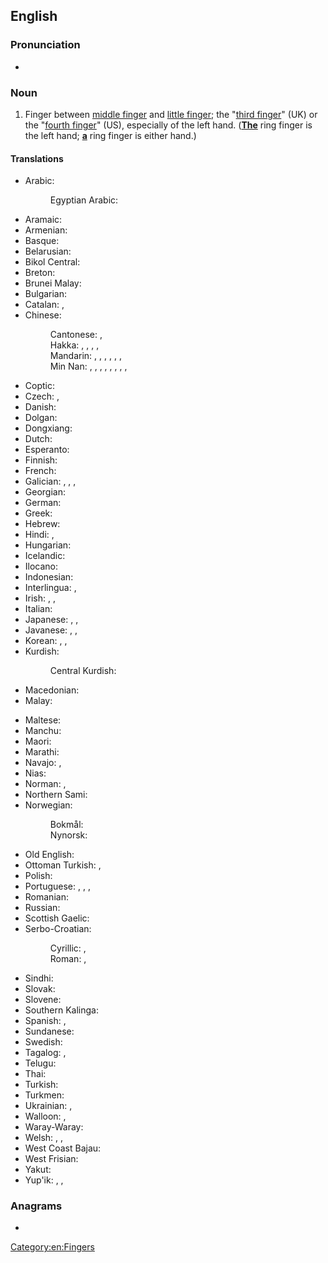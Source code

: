 {{also|ringfinger|Ringfinger|ring-finger}}
==English==
{{picdic
|image=Paume de main.jpeg
|width=310
|labels=
{{picdiclabel|en|color=white|fontsize=18|posx=100|posy=179|link=palm}}
{{picdiclabel|en|color=white|fontsize=12|posx=20|posy=200|link=wrist|align=left}}
{{picdiclabel|en|color=white|fontsize=12|posx=90|posy=70|link=thumb}}
{{picdiclabel|en|color=white|fontsize=12|posx=200|posy=125|link=index finger}}
{{picdiclabel|en|color=white|fontsize=12|posx=225|posy=160|link=middle finger}}
{{picdiclabel|en|color=white|fontsize=18|posx=220|posy=205|link=ring finger}}
{{picdiclabel|en|color=white|fontsize=12|posx=200|posy=245|link=pinky}}
|detail1=Click on labels in the image
}}

===Pronunciation===
* {{audio|en|LL-Q1860 (eng)-Vininn126-ring finger.wav|Audio (US)}}

===Noun===
{{en-noun}}

# Finger between [[middle finger]] and [[little finger]]; the "[[third finger]]" (UK) or the "[[fourth finger]]" (US), especially of the left hand. (<u>'''The'''</u> ring finger is the left hand; <u>'''a'''</u> ring finger is either hand.)
#: {{syn|en|digit IV|fourth digit|fourth finger|gold-finger|leech-finger|marriage finger|medical finger|medicinable finger|medicinal finger|physic finger|physical finger|physician finger|ring-man|third finger|wedding finger}} 
#: {{seeSynonyms|en|ring finger}}

====Translations====
{{trans-top|finger between the middle finger and little finger}}
* Arabic: {{t|ar|بِنْصِر|m}}
*: Egyptian Arabic: {{t|arz|بنصر|m|tr=bínṣar}}
* Aramaic: {{t|arc|ܒܨܪܐ|tr=beṣrāʾ}}
* Armenian: {{t+|hy|մատնեմատ}}
* Basque: {{t|eu|haznagi}}
* Belarusian: {{t|be|безназо́ўны па́лец|m}}
* Bikol Central: {{t|bcl|singsingan}}
* Breton: {{t+|br|biz-gwalenn|m}}
* Brunei Malay: {{t|kxd|jari manis}}
* Bulgarian: {{t|bg|безиме́нен пръст|m}}
* Catalan: {{t+|ca|dit anular|m}}, {{t+|ca|anular|m}}
* Chinese:
*: Cantonese: {{t|yue|無名指}}, {{t|yue|无名指|tr=mou4 ming4 zi2}}
*: Hakka: {{t|hak|無名指}}, {{t|hak|无名指|tr=mò-miàng-chṳ́, mò-miàng-chí}}, {{t|hak|矮㑁指|tr=ái-tut-chṳ́, ái-tut-chí}}, {{t|hak|蘸藥指}}, {{t|hak|蘸药指|tr=chiám-yo̍k-chṳ́, chiám-yo̍k-chí}}
*: Mandarin: {{t+|cmn|無名指}}, {{t+|cmn|无名指|tr=wúmíngzhǐ}}, {{t|cmn|四指|tr=sìzhǐ}}, {{t+|cmn|環指}}, {{t+|cmn|环指|tr=huánzhǐ}}, {{t|cmn|藥指}}, {{t|cmn|药指|tr=yàozhǐ}}
*: Min Nan: {{t+|nan|尾二指|tr=bóe-jī-cháiⁿ, bóe-lī-cháiⁿ, bé-jī-cháiⁿ, bé-lī-cháiⁿ}}, {{t+|nan|䆀指|tr=bái-cháiⁿ}}, {{t+|nan|愛媠}}, {{t|nan|爱媠|tr=ài-súi}}, {{t+|nan|佬仔|tr=láu--á}}, {{t|nan|佬仔指|tr=láu-á-cháiⁿ}}, {{t|nan|無名指}}, {{t|nan|无名指|tr=bû-bêng-cháiⁿ}}, {{t|nan|老指|tr=ló-cháiⁿ}}
* Coptic: {{t|cop|ⲁⲛⲕⲟⲕⲓ|m}}
* Czech: {{t+|cs|prsteník|m}}, {{t+|cs|prsteníček|m}}
* Danish: {{t+|da|ringfinger}}
* Dolgan: {{t|dlg|аата һуок чөмүйэ|tr=aata huok çömüye}}
* Dongxiang: {{t|sce|oliechin ghurun}}
* Dutch: {{t+|nl|ringvinger|m}}
* Esperanto: {{t+|eo|ringofingro}}
* Finnish: {{t+|fi|nimetön}}
* French: {{t+|fr|annulaire|m}}
* Galician: {{t|gl|padriño|m}}, {{t+|gl|anular|m}}, {{t|gl|compañeiriño|m}}, {{t|gl|sobriño|m}}
* Georgian: {{t|ka|არათითი}}
* German: {{t+|de|Ringfinger|m}}
* Greek: {{t+|el|παράμεσος|m}}
* Hebrew: {{t+|he|קמיצה|f|tr=kmítza}}
* Hindi: {{t+|hi|अंगूठी|f}}, {{t+|hi|अनामिका|f}}
* Hungarian: {{t+|hu|gyűrűsujj}}
* Icelandic: {{t+|is|baugfingur|m}}
* Ilocano: {{t|ilo|sisingsingan}}
* Indonesian: {{t+|id|jari manis}}
* Interlingua: {{t|ia|digito anular}}, {{t|ia|anular}}
* Irish: {{t|ga|méar an fháinne|f}}, {{t|ga|sisile|f}}, {{t|ga|mac an daba|m}} {{q|familiar}}
* Italian: {{t+|it|anulare|m}}
* Japanese: {{t+|ja|薬指|tr=くすりゆび, kusuriyubi}}, {{t+|ja|くすりゆび|tr=kusuriyubi}}, {{t+|ja|無名指|tr=むめいし, mumeishi}}
* Javanese: {{t|jv|driji manis}}, {{t|jv|jenthik manis}}, {{t+|jv|klilingan}}
* Korean: {{t+|ko|약지(藥指)}}, {{t+|ko|약손가락}}, {{t+|ko|무명지}}
* Kurdish:
*: Central Kurdish: {{t|ckb|بِراتووتە}}
* Macedonian: {{t|mk|домал прст|m}}
* Malay: {{t+|ms|jari manis}}
{{trans-mid}}
* Maltese: {{t|mt|saba’ taċ-ċurkett|m}}
* Manchu: {{t|mnc|ᡤᡝᠪᡠ ᠠᡴᡡ ᠰᡳᠮᡥᡠᠨ}}
* Maori: {{t|mi|mānawa}}
* Marathi: {{t|mr|अनामिका}}
* Navajo: {{t|nv|álaʼataʼí|sc=Latn}}, {{t|nv|álaʼ náhástʼéíígíí|sc=Latn}}
* Nias: {{t+|nia|turu mani}}
* Norman: {{t|nrf|Jean des sceas|m}} {{q|Jersey}}, {{t|nrf|Jean des sceaus|m}} {{q|Guernsey}}
* Northern Sami: {{t|se|orbbeš}}
* Norwegian:
*: Bokmål: {{t|nb|ringfinger|m}}
*: Nynorsk: {{t|nn|ringfinger|m}}
* Old English: {{t|ang|hringfinger|m}}
* Ottoman Turkish: {{t|ota|یوزكلو پرمق|tr=yüzüklü parmak}}, {{t|ota|پرمغی یوزكلو|tr=parmaği yüzüklü}}
* Polish: {{t+|pl|palec serdeczny|m-in}}
* Portuguese: {{t+|pt|dedo anular|m}}, {{t+|pt|anular|m}}, {{t|pt|dedo anelar|m}}, {{t+|pt|anelar|m}}
* Romanian: {{t+|ro|inelar|m}}
* Russian: {{t+|ru|безымя́нный па́лец|m}}
* Scottish Gaelic: {{t|gd|mac-an-aba|m}}
* Serbo-Croatian:
*: Cyrillic: {{t|sh|прстѐња̄к|m}}, {{t|sh|домали прст|m}}
*: Roman: {{t+|sh|prstènjāk|m}}, {{t|sh|domali prst|m}}
* Sindhi: {{t|sd|ٻاچَ|f}}
* Slovak: {{t|sk|prstenník|m}}
* Slovene: {{t+|sl|prstanec|m}}
* Southern Kalinga: {{t|ksc|paochong}}
* Spanish: {{t|es|dedo anular|m}}, {{t+|es|anular|m}}
* Sundanese: {{t+|su|jariji}}
* Swedish: {{t+|sv|ringfinger|n}}
* Tagalog: {{t|tl|palasingsingan}}, {{t|tl|paninsingan}}
* Telugu: {{t+|te|ఉంగరపు వేలు}}
* Thai: {{t+|th|นิ้วนาง}}
* Turkish: {{t+|tr|yüzük parmağı}}
* Turkmen: {{t|tk|ogulhajat}}
* Ukrainian: {{t+|uk|безіме́нний па́лець|m}}, {{t|uk|підмізи́нний па́лець|m}}
* Walloon: {{t+|wa|doet a l' anea|m}}, {{t+|wa|damanet|m}} {{qualifier|in children sayings}}
* Waray-Waray: {{t|war|singsingan}}
* Welsh: {{t|cy|bys y fodrwy|m}}, {{t|cy|bys modrwy|m}}, {{t|cy|cwtfys|m}}
* West Coast Bajau: {{t|bdr|jari mamis}}
* West Frisian: {{t|fy|ringfinger}}
* Yakut: {{t|sah|аата суох тарбах}}
* Yup'ik: {{t|esu|atrilnguq}}, {{t|esu|aliqiliqiaq}}, {{t|esu|ekiliq}}
{{trans-bottom}}

===Anagrams===
* {{anagrams|en|a=efggiinnrr|finger ring|refringing}}

[[Category:en:Fingers]]